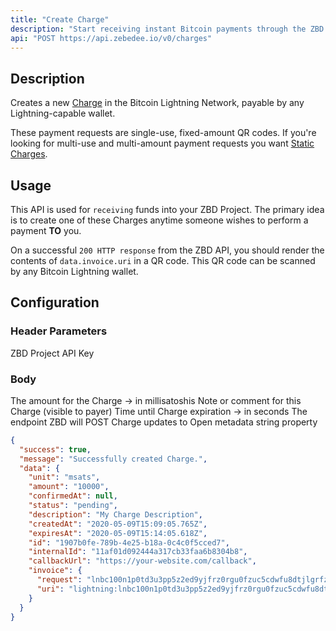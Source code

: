 ```yaml
---
title: "Create Charge"
description: "Start receiving instant Bitcoin payments through the ZBD API."
api: "POST https://api.zebedee.io/v0/charges"
---
```


## Description

Creates a new [Charge](/knowledge-base/glossary#charge) in the Bitcoin Lightning Network, payable by any Lightning-capable wallet.

<Tip>These payment requests are single-use, fixed-amount QR codes. If you're looking for multi-use and multi-amount payment requests you want [Static Charges](/api-reference/static-charges/create).</Tip>

## Usage

This API is used for `receiving` funds into your ZBD Project. The primary idea is to create one of these Charges anytime someone wishes to perform a payment **TO** you.

On a successful `200 HTTP response` from the ZBD API, you should render the contents of `data.invoice.uri` in a QR code. This QR code can be scanned by any Bitcoin Lightning wallet.

## Configuration

### Header Parameters

<ParamField required header="apikey" type="string">
  ZBD Project API Key
</ParamField>

### Body

<ParamField required body="amount" type="string">
  The amount for the Charge -> in millisatoshis
</ParamField>

<ParamField required body="description" type="string">
  Note or comment for this Charge (visible to payer)
</ParamField>

<ParamField initialValue="‎" body="expiresIn" type="number">
  Time until Charge expiration -> in seconds
</ParamField>

<ParamField initialValue="‎" body="callbackUrl" type="string">
  The endpoint ZBD will POST Charge updates to
</ParamField>

<ParamField initialValue="‎" body="internalId" type="string">
  Open metadata string property
</ParamField>

<CodeGroup />

<ResponseExample>

```json Response
{
  "success": true,
  "message": "Successfully created Charge.",
  "data": {
    "unit": "msats",
    "amount": "10000",
    "confirmedAt": null,
    "status": "pending",
    "description": "My Charge Description",
    "createdAt": "2020-05-09T15:09:05.765Z",
    "expiresAt": "2020-05-09T15:14:05.618Z",
    "id": "1907b0fe-789b-4e25-b18a-0c4c0f5cced7",
    "internalId": "11af01d092444a317cb33faa6b8304b8",
    "callbackUrl": "https://your-website.com/callback",
    "invoice": {
      "request": "lnbc100n1p0td3u3pp5z2ed9yjfrz0rgu0fzuc5cdwfu8dtjlgrfztz5uga8hakkjy2yzgsdpzf4ujqsmgv9exwefqg3jhxcmjd9c8g6t0dccqzpgxqzfvsp5q8z5mkghmuzrnusxdwtmls7x8vuy63j25rt4z55gj3s7340dv72q9qy9qsqz02rlmlzcvew3vk90c6l0369ewk7tkr2tx0yrk3qa235v07w6d3qeksk99wm7y8f8ug7zqy6yjudu4cs2f4umpey43cw7msyj7uqj2qq8x03te",
      "uri": "lightning:lnbc100n1p0td3u3pp5z2ed9yjfrz0rgu0fzuc5cdwfu8dtjlgrfztz5uga8hakkjy2yzgsdpzf4ujqsmgv9exwefqg3jhxcmjd9c8g6t0dccqzpgxqzfvsp5q8z5mkghmuzrnusxdwtmls7x8vuy63j25rt4z55gj3s7340dv72q9qy9qsqz02rlmlzcvew3vk90c6l0369ewk7tkr2tx0yrk3qa235v07w6d3qeksk99wm7y8f8ug7zqy6yjudu4cs2f4umpey43cw7msyj7uqj2qq8x03te"
    }
  }
}
```

</ResponseExample>
